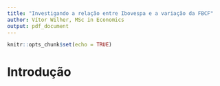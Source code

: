 ---
title: "Investigando a relação entre Ibovespa e a variação da FBCF"
author: Vítor Wilher, MSc in Economics
output: pdf_document
---

```{r setup, include=FALSE}
knitr::opts_chunk$set(echo = TRUE)
```

# Introdução 

